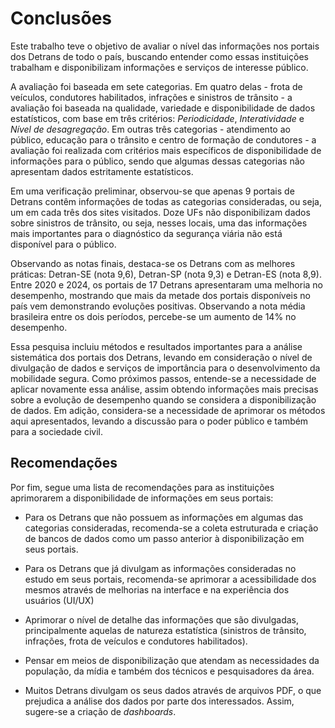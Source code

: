 # Conclusões {#sec-conclusion}

Este trabalho teve o objetivo de avaliar o nível das informações nos portais dos Detrans de todo o país, buscando entender como essas instituições trabalham e disponibilizam informações e serviços de interesse público. 

A avaliação foi baseada em sete categorias. Em quatro delas - frota de veículos, condutores habilitados, infrações e sinistros de trânsito - a avaliação foi baseada na qualidade, variedade e disponibilidade de dados estatísticos, com base em três critérios: *Periodicidade*, *Interatividade* e *Nível de desagregação*. Em outras três categorias - atendimento ao público, educação para o trânsito e centro de formação de condutores - a avaliação foi realizada com critérios mais específicos de disponibilidade de informações para o público, sendo que algumas dessas categorias não apresentam dados estritamente estatísticos.

Em uma verificação preliminar, observou-se que apenas 9 portais de Detrans contêm informações de todas as categorias consideradas, ou seja, um em cada três dos sites visitados. Doze UFs não disponibilizam dados sobre sinistros de trânsito, ou seja, nesses locais, uma das informações mais importantes para o diagnóstico da segurança viária não está disponível para o público.

Observando as notas finais, destaca-se os Detrans com as melhores práticas: Detran-SE (nota 9,6), Detran-SP (nota 9,3) e Detran-ES (nota 8,9). Entre 2020 e 2024, os portais de 17 Detrans apresentaram uma melhoria no desempenho, mostrando que mais da metade dos portais disponíveis no país vem demonstrando evoluções positivas. Observando a nota média brasileira entre os dois períodos, percebe-se um aumento de 14% no desempenho.

Essa pesquisa incluiu métodos e resultados importantes para a análise sistemática dos portais dos Detrans, levando em consideração o nível de divulgação de dados e serviços de importância para o desenvolvimento da mobilidade segura. Como próximos passos, entende-se a necessidade de aplicar novamente essa análise, assim obtendo informações mais precisas sobre a evolução de desempenho quando se considera a disponibilização de dados. Em adição, considera-se a necessidade de aprimorar os métodos aqui apresentados, levando a discussão para o poder público e também para a sociedade civil.

## Recomendações

Por fim, segue uma lista de recomendações para as instituições aprimorarem a disponibilidade de informações em seus portais:

- Para os Detrans que não possuem as informações em algumas das categorias consideradas, recomenda-se a coleta estruturada e criação de bancos de dados como um passo anterior à disponibilização em seus portais. 

- Para os Detrans que já divulgam as informações consideradas no estudo em seus portais, recomenda-se aprimorar a acessibilidade dos mesmos através de melhorias na interface e na experiência dos usuários (UI/UX)

- Aprimorar o nível de detalhe das informações que são divulgadas, principalmente aquelas de natureza estatística (sinistros de trânsito, infrações, frota de veículos e condutores habilitados).

- Pensar em meios de disponibilização que atendam as necessidades da população, da mídia e também dos técnicos e pesquisadores da área.

- Muitos Detrans divulgam os seus dados através de arquivos PDF, o que prejudica a análise dos dados por parte dos interessados. Assim, sugere-se a criação de *dashboards*.
